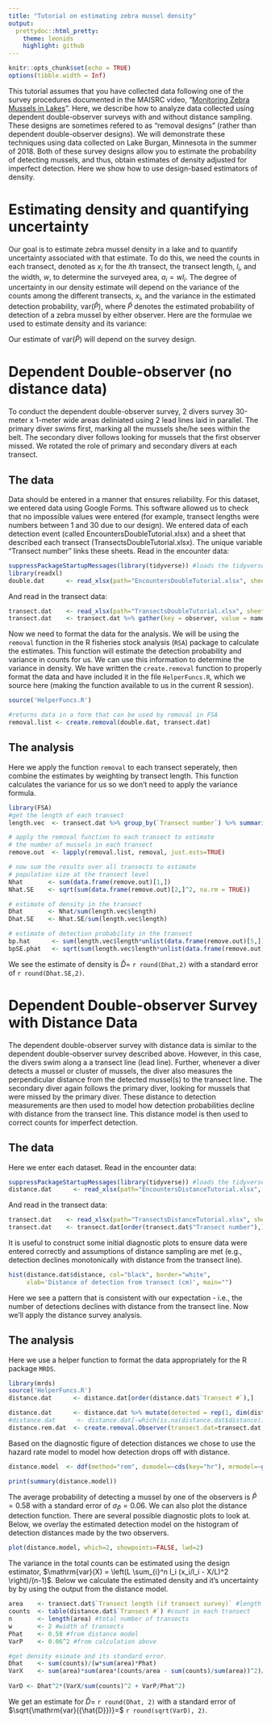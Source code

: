 ```yaml
---
title: "Tutorial on estimating zebra mussel density"
output:
  prettydoc::html_pretty:
    theme: leonids
    highlight: github
---
```


```r
knitr::opts_chunk$set(echo = TRUE)
options(tibble.width = Inf)
```


This tutorial assumes that you have collected data following one of the survey procedures documented in the MAISRC video, "[Monitoring Zebra Mussels in Lakes](https://vimeo.com/317738991/9189d0dcc0)". Here, we  describe how to analyze data collected using dependent double-observer surveys with and without distance sampling. These designs are sometimes refered to as "removal designs" (rather than dependent double-observer designs). We will demonstrate these techniques using data collected on Lake Burgan, Minnesota in the summer of 2018.  Both of these survey designs allow you to estimate the probability of detecting  mussels, and thus,  obtain estimates of density adjusted for imperfect detection. Here we show how to use design-based estimators of density.

# Estimating density and quantifying uncertainty

Our goal is to estimate zebra mussel density in a lake and to quantify uncertainty associated with that estimate. To do this, we need the counts in each transect, denoted as $x_i$ for the $i$th transect, the transect length, $l_i$, and the width, $w$, to determine the surveyed area, $a_i=w l_i$.  The degree of uncertainty in our density estimate will depend on the variance of the counts among the different transects, $x_i$, and the variance in the estimated detection probability, $\mathrm{var}(\hat{P})$, where $\hat{P}$ denotes the estimated probability of detection of a zebra mussel by either observer. Here are the formulae we used to estimate density and its variance:

\begin{align}
  \hat{D} &= \frac{\displaystyle\sum_i^n  x_i}{\hat{P} \sum_i^n  w l_i}\label{eq:hatD}\\
  \mathrm{var}(\hat{D}) &= \hat{D}^2 \left(  \frac{\mathrm{var}(\sum_i^n  x_i)}{(\sum_i^n  x_i)^2} + \frac{\mathrm{var}(\hat{P})}{\hat{P}^2} \right). \label{eq:varD}
\end{align}

Our estimate of $\mathrm{var}(\hat{P})$ will depend on the survey design.

# Dependent Double-observer (no distance data)

To conduct the dependent double-observer  survey, 2 divers  survey 30-meter x 1-meter wide areas deliniated using 2 lead lines laid in parallel. The primary diver swims first, marking all the mussels she/he sees within the belt. The secondary diver follows looking for mussels that the first observer missed. We rotated the role of primary and secondary divers at each transect. 

## The data

Data should be entered in a manner that ensures reliability. For this dataset, we entered data using Google Forms. This software allowed us to check that no impossible values were entered (for example, transect lengths were numbers between 1 and 30 due to our design). We entered data of each detection event (called EncountersDoubleTutorial.xlsx) and a sheet that described each transect (TransectsDoubleTutorial.xlsx). The unique variable "Transect number" links these sheets. 
Read in the encounter data:
```r
suppressPackageStartupMessages(library(tidyverse)) #loads the tidyverse quietly
library(readxl)
double.dat      <- read_xlsx(path="EncountersDoubleTutorial.xlsx", sheet=1)
```
And read in the transect data:
```r
transect.dat    <- read_xlsx(path="TransectsDoubleTutorial.xlsx", sheet=1)
transect.dat    <- transect.dat %>% gather(key = observer, value = name, "primary", "secondary") 
```

Now we need to format the data for the analysis. We will be using the `removal` function in the R fisheries stock analysis (`RSA`) package to calculate the estimates. This function will estimate the detection probability and variance in counts for us. We can use this information to determine the variance in density. We have written the `create.removal` function to properly format the data and have included it in the file `HelperFuncs.R`, which we source here (making the function available to us in the current R session). 
```r
source('HelperFuncs.R')

#returns data in a form that can be used by removal in FSA
removal.list <- create.removal(double.dat, transect.dat) 
```


## The analysis

Here we apply the function `removal` to each transect seperately, then combine the estimates by weighting by transect length. This function calculates the variance for us so we don't need to apply the variance formula.
```r
library(FSA)
#get the length of each transect
length.vec  <- transect.dat %>% group_by(`Transect number`) %>% summarize(length = first(length)) 

# apply the removal function to each transect to estimate
# the number of mussels in each transect
remove.out  <- lapply(removal.list, removal, just.ests=TRUE) 

# now sum the results over all transects to estimate
# population size at the transect level 
Nhat       <- sum(data.frame(remove.out)[1,])
Nhat.SE    <- sqrt(sum(data.frame(remove.out)[2,]^2, na.rm = TRUE))

# estimate of density in the transect
Dhat       <- Nhat/sum(length.vec$length)
Dhat.SE    <- Nhat.SE/sum(length.vec$length)

# estimate of detection probability in the transect
bp.hat      <- sum(length.vec$length*unlist(data.frame(remove.out)[5,]), na.rm = TRUE)/sum(length.vec$length)
bpSE.phat   <- sqrt(sum(length.vec$length*unlist(data.frame(remove.out)[6,])^2, na.rm = TRUE)/sum(length.vec$length))

```

We see the estimate of density is $\hat{D}=$ `r round(Dhat,2)` with a standard error of `r round(Dhat.SE,2)`.

# Dependent Double-observer Survey with Distance Data

The dependent double-observer survey with distance data is  similar to the dependent double-observer survey described above. However, in this case, the divers swim along a a transect line (lead line).  Further, whenever a diver detects a mussel or cluster of mussels, the diver also measures the perpendicular distance from the detected mussel(s) to the transect line.  The secondary diver again follows the primary diver, looking for mussels that were missed by the primary diver. These distance to detection measurements are then used to model how detection probabilities decline with distance from the transect line. This distance model is then used to correct counts for imperfect detection. 

## The data

Here we enter each dataset. Read in the encounter data:
```r
suppressPackageStartupMessages(library(tidyverse)) #loads the tidyverse quietly
distance.dat      <- read_xlsx(path="EncountersDistanceTutorial.xlsx", sheet=1)
```
And read in the transect data:
```r
transect.dat    <- read_xlsx(path="TransectsDistanceTutorial.xlsx", sheet=1)
transect.dat    <- transect.dat[order(transect.dat$"Transect number"),]
```

It is useful to construct some initial diagnostic plots to ensure  data were entered correctly and assumptions of distance sampling are met (e.g., detection declines monotonically with distance from the transect line). 
```r
hist(distance.dat$distance, col="black", border="white",
     xlab='Distance of detection from transect (cm)', main="")
```

Here we see a pattern that is consistent with our expectation - i.e., the number of detections  declines with distance from the transect line. Now we'll apply the distance survey analysis.

## The analysis

Here we use a helper function to format the data appropriately for the R package `MRDS`. 

```r
library(mrds)
source('HelperFuncs.R')
distance.dat      <- distance.dat[order(distance.dat$`Transect #`),]

distance.dat      <- distance.dat %>% mutate(detected = rep(1, dim(distance.dat)[1]), object=1:dim(distance.dat)[1]) 
#distance.dat      <- distance.dat[-which(is.na(distance.dat$distance)),]
distance.rem.dat  <- create.removal.Observer(transect.dat=transect.dat, obs.dat=distance.dat) 

```

Based on the diagnostic figure of detection distances we chose  to use the hazard rate model to model how detection drops off with distance. 
```r
distance.model  <- ddf(method="rem", dsmodel=~cds(key="hr"), mrmodel=~glm(formula=~1), data=distance.rem.dat, meta.data=list(width=100))

print(summary(distance.model))
```

The average probability of detecting a mussel by one of the observers is $\hat{P}=0.58$ with a standard error of $\sigma_\hat{P}=0.06$. We can also plot the  distance detection function. There are several possible diagnostic plots to look at. Below, we overlay the estimated detection model on the histogram of detection distances made by the two observers. 
```r
plot(distance.model, which=2, showpoints=FALSE, lwd=2)
```



The variance in the total counts can be estimated using the design estimator, $\mathrm{var}(X) = \left(L \sum_{i}^n l_i (x_i/l_i - X/L)^2 \right)/(n-1)$. Below we calculate the estimated density and it's uncertainty by by using the output from the distance model.


```r
area    <- transect.dat$`Transect length (if transect survey)` #length of transects
counts  <- table(distance.dat$`Transect #`) #count in each transect
n       <- length(area) #total number of transects
w       <- 2 #width of transects
Phat    <- 0.58 #from distance model
VarP    <- 0.06^2 #from calculation above

#get density esimate and its standard error.
Dhat    <- sum(counts)/(w*sum(area)*Phat)
VarX    <- sum(area)*sum(area*(counts/area - sum(counts)/sum(area))^2)/(n-1)
  
VarD <- Dhat^2*(VarX/sum(counts)^2 + VarP/Phat^2)
```

We get an estimate for $\hat{D}=$ `r round(Dhat, 2)` with a standard error of $\sqrt{\mathrm{var}({\hat{D}})}=$ `r round(sqrt(VarD), 2)`.
